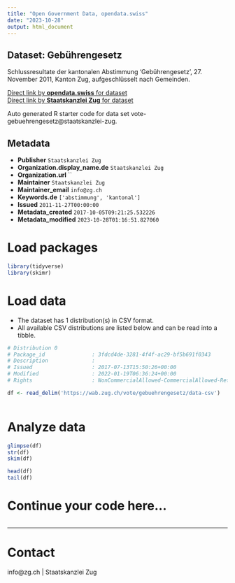 ```yaml
---
title: "Open Government Data, opendata.swiss"
date: "2023-10-28"
output: html_document
---
```


## Dataset: Gebührengesetz

Schlussresultate der kantonalen Abstimmung 'Gebührengesetz', 27. November 2011, Kanton Zug, aufgeschlüsselt nach Gemeinden.

[Direct link by **opendata.swiss** for dataset](https://opendata.swiss/de/dataset/gebuhrengesetz)<br>
[Direct link by **Staatskanzlei Zug** for dataset](https://wab.zug.ch/vote/gebuehrengesetz/data)

Auto generated R starter code for data set vote-gebuehrengesetz@staatskanzlei-zug.

## Metadata

- **Publisher** `Staatskanzlei Zug`
- **Organization.display_name.de** `Staatskanzlei Zug`
- **Organization.url** ``
- **Maintainer** `Staatskanzlei Zug`
- **Maintainer_email** `info@zg.ch`
- **Keywords.de** `['abstimmung', 'kantonal']`
- **Issued** `2011-11-27T00:00:00`
- **Metadata_created** `2017-10-05T09:21:25.532226`
- **Metadata_modified** `2023-10-28T01:16:51.827060`


# Load packages

```r

library(tidyverse)
library(skimr)

```

# Load data

-   The dataset has 1 distribution(s) in CSV format.
-   All available CSV distributions are listed below and can be read into a tibble.

```r

# Distribution 0
# Package_id               : 3fdcd4de-3281-4f4f-ac29-bf5b691f0343
# Description              : 
# Issued                   : 2017-07-13T15:50:26+00:00
# Modified                 : 2022-01-19T06:36:24+00:00
# Rights                   : NonCommercialAllowed-CommercialAllowed-ReferenceRequired

df <- read_delim('https://wab.zug.ch/vote/gebuehrengesetz/data-csv')



```

# Analyze data

```r

glimpse(df)
str(df)
skim(df)

head(df)
tail(df)

```

# Continue your code here...

```r

```

------------------------------------------------------------------------

# Contact

info@zg.ch | Staatskanzlei Zug
